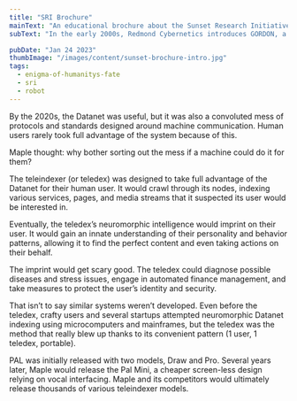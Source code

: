 ```yaml
---
title: "SRI Brochure"
mainText: "An educational brochure about the Sunset Research Initiative, the organization that ended the world."
subText: "In the early 2000s, Redmond Cybernetics introduces GORDON, a series of interfacer robots."

pubDate: "Jan 24 2023"
thumbImage: "/images/content/sunset-brochure-intro.jpg"
tags:
  - enigma-of-humanitys-fate
  - sri
  - robot
---
```


By the 2020s, the Datanet was useful, but it was also a convoluted mess of protocols and standards designed around machine communication. Human users rarely took full advantage of the system because of this.

Maple thought: why bother sorting out the mess if a machine could do it for them?

The teleindexer (or teledex) was designed to take full advantage of the Datanet for their human user. It would crawl through its nodes, indexing various services, pages, and media streams that it suspected its user would be interested in.

Eventually, the teledex’s neuromorphic intelligence would imprint on their user. It would gain an innate understanding of their personality and behavior patterns, allowing it to find the perfect content and even taking actions on their behalf.

The imprint would get scary good. The teledex could diagnose possible diseases and stress issues, engage in automated finance management, and take measures to protect the user’s identity and security.

That isn’t to say similar systems weren’t developed. Even before the teledex, crafty users and several startups attempted neuromorphic Datanet indexing using microcomputers and mainframes, but the teledex was the method that really blew up thanks to its convenient pattern (1 user, 1 teledex, portable).

PAL was initially released with two models, Draw and Pro. Several years later, Maple would release the Pal Mini, a cheaper screen-less design relying on vocal interfacing. Maple and its competitors would ultimately release thousands of various teleindexer models.
